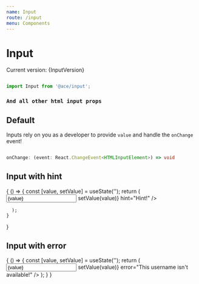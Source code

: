 ```yaml
---
name: Input
route: /input
menu: Components
---
```



# Input
<span>Current version: {InputVersion}</span>

```js

import Input from '@ace/input';

```

<Props of={Input} />

### `And all other html input props`


## Default
Inputs rely on you as a developer to provide `value` and handle the
`onChange` event!

```ts

onChange: (event: React.ChangeEvent<HTMLInputElement>) => void

```

## Input with hint

<Playground>
  {
    () => {
      const [value, setValue] = useState('');
      return (
        <Input
          id="username-input-hint"
          label="Username"
          value={value}
          onChange={({ currentTarget: { value } }) => setValue(value)}
          hint="Hint!"
        />
  
      );
    }
  }
</Playground>

## Input with error

<Playground>
  {
    () => {
      const [value, setValue] = useState('');
      return (
        <Input
          id="username-input-error"
          label="Username"
          value={value}
          onChange={({ currentTarget: { value } }) => setValue(value)}
          error="This username isn't available!"
        />
      );
    }
  }
</Playground>

